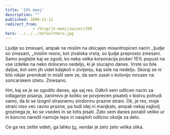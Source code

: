 ```yaml
---
title: '15% manj'
description: ""
published: 2006-11-12
redirect_from: 
            - /blog/15-manj/swizec/359
hero: ../../../defaultHero.jpg
---
```


Ljudje so zmesani, ampak ne mislim na obicajen misantropicen nacin \_ljudje so zmesani, \_mislim resno, kot zivalska vrsta, so ljudje preprosto zmesani. Samo poglejte kaj se zgodi, ko neka velka korporacija podari 15% popust na vse izdelke na neko doloceno nedeljo, ki je slucajno danes. Vrste so bile daljse, kot sem jih videl kdajkoli v zivljenju, kaj sele na nedeljo. Skoraj se ni bilo nikjer premikati in mislil sem ze, da sem zasel v kolonijo mrozev na soncarskem izletu. Zmesano.

Hm, kaj se je se zgodilo danes, aja saj res. Odkril sem odlicen nacin za odlaganje pisanja, zanimivo je koliko se povprecen pisatelj v bistvu potrudi samo, da bi se izognil strasnemu sindormu prazne strani. Ok, je res, moje strani niso vec ravno prazne, pa tudi idej ni manjkalo, ampak nekaj najbolj groznega je, ko se vsedes in se lotis pisati. Zato sem danes porabil veliko ur in koncno naredil namizje lepo in nasploh odlicno okolje za delo.

Ce ga res zelite videti, ga lahko [tu](http://swizec.com/MyScreenie.png), vendar je zelo zelo velika slika.
